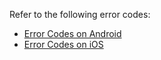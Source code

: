 <PlatformWrapper platform="react-native">

Refer to the following error codes:

- [Error Codes on Android](./agora_chat_error_android?platform=Android)  
- [Error Codes on iOS](./agora_chat_error_ios?platform=iOS)

</PlatformWrapper>